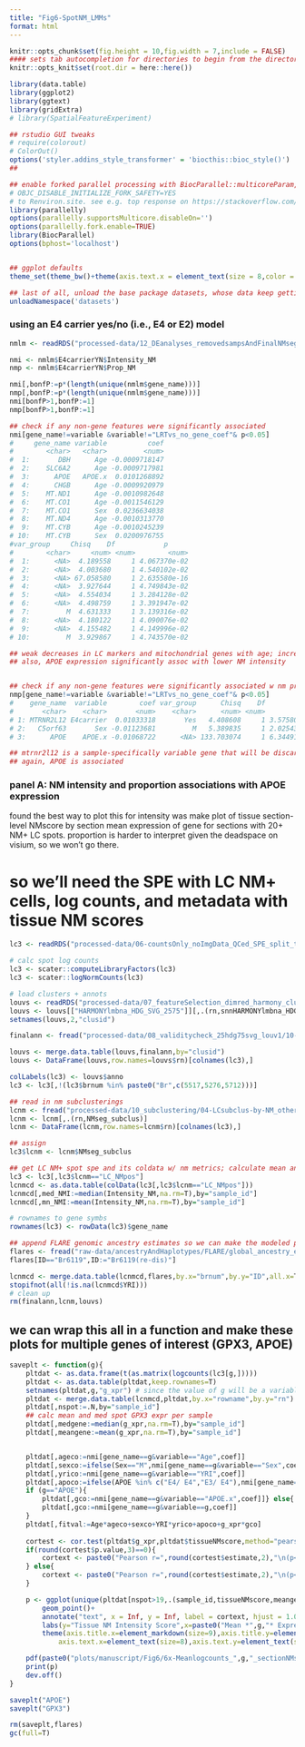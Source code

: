 ```yaml
---
title: "Fig6-SpotNM_LMMs"
format: html
---
```


```r
knitr::opts_chunk$set(fig.height = 10,fig.width = 7,include = FALSE)
#### sets tab autocompletion for directories to begin from the directory containing the .Rproj session, instead of the script's directory if different
knitr::opts_knit$set(root.dir = here::here())

library(data.table)
library(ggplot2)
library(ggtext)
library(gridExtra)
# library(SpatialFeatureExperiment)

## rstudio GUI tweaks
# require(colorout)
# ColorOut()
options('styler.addins_style_transformer' = 'biocthis::bioc_style()')
##

## enable forked parallel processing with BiocParallel::multicoreParam, future::, etc. seemed to need this a couple times, but otherwise havent so its here as a preventative measure. part of this is adding the line 
# OBJC_DISABLE_INITIALIZE_FORK_SAFETY=YES
# to Renviron.site. see e.g. top response on https://stackoverflow.com/questions/73638290/python-on-mac-is-it-safe-to-set-objc-disable-initialize-fork-safety-yes-globall 
library(parallelly)
options(parallelly.supportsMulticore.disableOn='')
options(parallelly.fork.enable=TRUE)
library(BiocParallel)
options(bphost='localhost')


## ggplot defaults
theme_set(theme_bw()+theme(axis.text.x = element_text(size = 8,color = '#000000'), axis.title.x = element_text(size = 9,color = '#000000'), axis.text.y = element_text(size = 8,color = '#000000'), axis.title.y = element_text(size =9,color = '#000000'), plot.title = element_markdown(size = 10,hjust=0.5,color = '#000000'), strip.text = element_text(size=11), legend.text = element_text(size=7,color = '#000000'), legend.title = element_text(size=8,hjust=0.5,color = '#000000'),axis.ticks = element_line(linewidth=0.5),panel.grid.major = element_line(linewidth=0.5),panel.grid.minor=element_line(linewidth=0.25),plot.title.position='plot'))

## last of all, unload the base package datasets, whose data keep getting in the way of autocompletions (e.g., Theoph is priortized over TRUE)
unloadNamespace('datasets')
```

### using an E4 carrier yes/no (i.e., E4 or E2) model
```r
nmlm <- readRDS("processed-data/12_DEanalyses_removedsampsAndFinalNMseg/11-LCNMspots_NMmetric_LMMed_by_geneLogcounts_3apoeFactorizations.RDS")

nmi <- nmlm$E4carrierYN$Intensity_NM
nmp <- nmlm$E4carrierYN$Prop_NM

nmi[,bonfP:=p*(length(unique(nmlm$gene_name)))]
nmp[,bonfP:=p*(length(unique(nmlm$gene_name)))]
nmi[bonfP>1,bonfP:=1]
nmp[bonfP>1,bonfP:=1]

## check if any non-gene features were significantly associated
nmi[gene_name!=variable &variable!="LRTvs_no_gene_coef"& p<0.05]
#     gene_name variable          coef
#        <char>   <char>         <num>
#  1:       DBH      Age -0.0009718147
#  2:    SLC6A2      Age -0.0009717981
#  3:      APOE   APOE.x  0.0101268892
#  4:      CHGB      Age -0.0009920979
#  5:    MT.ND1      Age -0.0010982648
#  6:    MT.CO1      Age -0.0011546129
#  7:    MT.CO1      Sex  0.0236634038
#  8:    MT.ND4      Age -0.0010313770
#  9:    MT.CYB      Age -0.0010245239
# 10:    MT.CYB      Sex  0.0200976755
#var_group     Chisq    Df            p
#        <char>     <num> <num>        <num>
#  1:      <NA>  4.189558     1 4.067370e-02
#  2:      <NA>  4.003680     1 4.540102e-02
#  3:      <NA> 67.058580     1 2.635580e-16
#  4:      <NA>  3.927644     1 4.749843e-02
#  5:      <NA>  4.554034     1 3.284128e-02
#  6:      <NA>  4.498759     1 3.391947e-02
#  7:         M  4.631333     1 3.139316e-02
#  8:      <NA>  4.180122     1 4.090076e-02
#  9:      <NA>  4.155482     1 4.149996e-02
# 10:         M  3.929867     1 4.743570e-02

## weak decreases in LC markers and mitochondrial genes with age; increased mitochondrial genes in males (which we knew)
## also, APOE expression significantly assoc with lower NM intensity


## check if any non-gene features were significantly associated w nm proportion
nmp[gene_name!=variable &variable!="LRTvs_no_gene_coef"& p<0.05]
#    gene_name  variable        coef var_group      Chisq    Df            p logLik   NMvar
#       <char>    <char>       <num>    <char>      <num> <num>        <num>  <num>  <char>
# 1: MTRNR2L12 E4carrier  0.01033318       Yes   4.408608     1 3.575801e-02     NA Prop_NM
# 2:   C5orf63       Sex -0.01123681         M   5.389835     1 2.025438e-02     NA Prop_NM
# 3:      APOE    APOE.x -0.01068722      <NA> 133.703074     1 6.344919e-31     NA Prop_NM

## mtrnr2l12 is a sample-specifically variable gene that will be discarded from feature selection in the future and should be disregarded generally
## again, APOE is associated
```

### panel A: NM intensity and proportion associations with APOE expression
found the best way to plot this for intensity was make plot of tissue section-level NMscore by section mean expression of gene for sections with 20+ NM+ LC spots. proportion is harder to interpret given the deadspace on visium, so we won't go there.

# so we'll need the SPE with LC NM+ cells, log counts, and metadata with tissue NM scores
```r
lc3 <- readRDS("processed-data/06-countsOnly_noImgData_QCed_SPE_split_to_tissSections.RDS")

# calc spot log counts
lc3 <- scater::computeLibraryFactors(lc3)
lc3 <- scater::logNormCounts(lc3)

# load clusters + annots
louvs <- readRDS("processed-data/07_featureSelection_dimred_harmony_clustering/04-Initial_louvLeid_res0.5-1-2_clusterings.RDS")
louvs <- louvs[["HARMONYlmbna_HDG_SVG_2575"]][,.(rn,snnHARMONYlmbna_HDG_SVG_2575_louv_res1)]
setnames(louvs,2,"clusid")

finalann <- fread("processed-data/08_validitycheck_25hdg75svg_louv1/10-25hdg75svg_louv1_annots.txt")

louvs <- merge.data.table(louvs,finalann,by="clusid")
louvs <- DataFrame(louvs,row.names=louvs$rn)[colnames(lc3),]

colLabels(lc3) <- louvs$anno
lc3 <- lc3[,!(lc3$brnum %in% paste0("Br",c(5517,5276,5712)))]

## read in nm subclusterings
lcnm <- fread("processed-data/10_subclustering/04-LCsubclus-by-NM_otherclusts-by-LCorLCNMadjacency.txt")
lcnm <- lcnm[,.(rn,NMseg_subclus)]
lcnm <- DataFrame(lcnm,row.names=lcnm$rn)[colnames(lc3),]

## assign
lc3$lcnm <- lcnm$NMseg_subclus

## get LC NM+ spot spe and its coldata w/ nm metrics; calculate mean and median NM intensity per sample
lc3 <- lc3[,lc3$lcnm=="LC_NMpos"]
lcnmcd <- as.data.table(colData(lc3[,lc3$lcnm=="LC_NMpos"]))
lcnmcd[,med_NMI:=median(Intensity_NM,na.rm=T),by="sample_id"]
lcnmcd[,mn_NMI:=mean(Intensity_NM,na.rm=T),by="sample_id"]

# rownames to gene symbs
rownames(lc3) <- rowData(lc3)$gene_name

## append FLARE genomic ancestry estimates so we can make the modeled points fitting all fixed effects
flares <- fread("raw-data/ancestryAndHaplotypes/FLARE/global_ancestry_estimates.txt")
flares[ID=="Br6119",ID:="Br6119(re-dis)"]

lcnmcd <- merge.data.table(lcnmcd,flares,by.x="brnum",by.y="ID",all.x=T)
stopifnot(all(!is.na(lcnmcd$YRI)))
# clean up
rm(finalann,lcnm,louvs)
```



## we can wrap this all in a function and make these plots for multiple genes of interest (GPX3, APOE)
```r
saveplt <- function(g){
    pltdat <- as.data.frame(t(as.matrix(logcounts(lc3[g,]))))
    pltdat <- as.data.table(pltdat,keep.rownames=T)
    setnames(pltdat,g,"g_xpr") # since the value of g will be a variable in coldata
    pltdat <- merge.data.table(lcnmcd,pltdat,by.x="rowname",by.y="rn")
    pltdat[,nspot:=.N,by="sample_id"]
    ## calc mean and med spot GPX3 expr per sample
    pltdat[,medgene:=median(g_xpr,na.rm=T),by="sample_id"]
    pltdat[,meangene:=mean(g_xpr,na.rm=T),by="sample_id"]


    pltdat[,ageco:=nmi[gene_name==g&variable=="Age",coef]]
    pltdat[,sexco:=ifelse(Sex=="M",nmi[gene_name==g&variable=="Sex",coef],0)]
    pltdat[,yrico:=nmi[gene_name==g&variable=="YRI",coef]]
    pltdat[,apoco:=ifelse(APOE %in% c("E4/ E4","E3/ E4"),nmi[gene_name==g&variable=="APOE",coef],0)]
    if (g=="APOE"){
        pltdat[,gco:=nmi[gene_name==g&variable=="APOE.x",coef]]} else{
        pltdat[,gco:=nmi[gene_name==g&variable==g,coef]]    
    }
    pltdat[,fitval:=Age*ageco+sexco+YRI*yrico+apoco+g_xpr*gco]
    
    cortest <- cor.test(pltdat$g_xpr,pltdat$tissueNMscore,method="pearson")
    if(round(cortest$p.value,3)==0){
        cortext <- paste0("Pearson r=",round(cortest$estimate,2),"\n(p<0.001)")
    } else{
        cortext <- paste0("Pearson r=",round(cortest$estimate,2),"\n(p<",round(cortest$p.value,3),")")
    }

    p <- ggplot(unique(pltdat[nspot>19,.(sample_id,tissueNMscore,meangene,nspot)]),aes(x=meangene,y=tissueNMscore))+
        geom_point()+
        annotate("text", x = Inf, y = Inf, label = cortext, hjust = 1.05, vjust = 1.05,size=2)+
        labs(y="Tissue NM Intensity Score",x=paste0("Mean *",g,"* Expression<br>in NM+ LC Spots"))+
        theme(axis.title.x=element_markdown(size=9),axis.title.y=element_markdown(size=9),
            axis.text.x=element_text(size=8),axis.text.y=element_text(size=8))

    pdf(paste0("plots/manuscript/Fig6/6x-Meanlogcounts_",g,"_sectionNMscore.pdf"),height=2.5,width=2.5)
    print(p)
    dev.off()
}

saveplt("APOE")
saveplt("GPX3")

rm(saveplt,flares)
gc(full=T)
```

